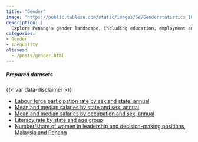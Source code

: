 ```yaml
---
title: "Gender"
image: 'https://public.tableau.com/static/images/Ge/Genderstatistics_16161467959570/Labourforceparticipation/1.png'
description: |
  Explore Penang's gender landscape, including education, employment and leadership disparities
categories: 
- Gender
- Inequality
aliases:
  - /posts/gender.html
---
```


::: {.dashboard}
```{=html}
<script type='module' src='https://public.tableau.com/javascripts/api/tableau.embedding.3.latest.min.js'></script>
<tableau-viz id='tableau-viz' 
    src='https://public.tableau.com/views/Genderstatistics_16161467959570/Labourforceparticipation' 
    width='1000' height='850' toolbar='bottom' >
  <custom-parameter name=":showShareOptions" value="false"></custom-parameter>
</tableau-viz>
```
:::

::: {.callout-important icon="false" collapse="true" title="Download data"}

##### Prepared datasets
{{< var data-disclaimer >}}

- [Labour force participation rate by sex and state, annual](https://docs.google.com/spreadsheets/d/e/2PACX-1vRUc3w2QfEqkDHKs9ZbDvmg7uS3xF2fmXLqlLSLtLbLOb3YV7GqeQ6kOB-w86RR-es3eALaqPG8qNBB/pub?gid=1988034258&single=true&output=csv)
- [Mean and median salaries by state and sex, annual](https://docs.google.com/spreadsheets/d/e/2PACX-1vS4Pp6Al94PeXdLrAR9dp1Xb2f77KQRSSMKSZt_FoIAPlOR30kecThNOfXTntNJuxiX_PVRM_QOjgM7/pub?gid=644412439&single=true&output=csv)
- [Mean and median salaries by occupation and sex, annual](https://docs.google.com/spreadsheets/d/e/2PACX-1vS4Pp6Al94PeXdLrAR9dp1Xb2f77KQRSSMKSZt_FoIAPlOR30kecThNOfXTntNJuxiX_PVRM_QOjgM7/pub?gid=1535870274&single=true&output=csv)
- [Literacy rate by state and age group](https://docs.google.com/spreadsheets/d/e/2PACX-1vQtwtDNtx9VM56aG4iX90DJVLRyPYEMJ7jnh8MJPJPWPTV1d14ZxvnrxI-AlmColn3cBFL1osWH878c/pub?gid=338923769&single=true&output=csv)
- [Number/share of women in leadership and decision-making positions, Malaysia and Penang](https://docs.google.com/spreadsheets/d/e/2PACX-1vQtwtDNtx9VM56aG4iX90DJVLRyPYEMJ7jnh8MJPJPWPTV1d14ZxvnrxI-AlmColn3cBFL1osWH878c/pub?gid=581855642&single=true&output=csv)
:::
